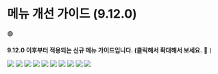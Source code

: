 

# 메뉴 개선 가이드 (9.12.0)

🟣

**9.12.0 이후부터 적용되는 신규 메뉴 가이드입니다. (클릭해서 확대해서 보세요.** 🔎 )

![](./menu-improvement-guide-9120-image-1.png)
![](./menu-improvement-guide-9120-image-2.png)
![](./menu-improvement-guide-9120-image-3.png)
![](./menu-improvement-guide-9120-image-4.png)
![](./menu-improvement-guide-9120-image-5.png)
![](./menu-improvement-guide-9120-image-6.png)
![](./menu-improvement-guide-9120-image-7.png)
![](./menu-improvement-guide-9120-image-8.png)
![](./menu-improvement-guide-9120-image-9.png)
![](./menu-improvement-guide-9120-image-10.png)

